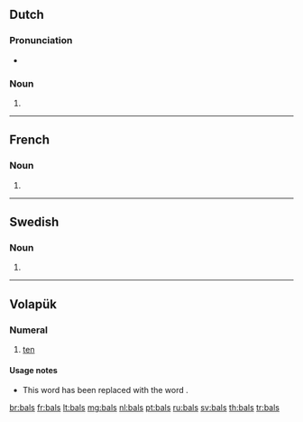 {{also|BALs|bals|bāls}}
==Dutch==

===Pronunciation===
* {{audio|Nl-bals.ogg|Audio|lang=nl}}

===Noun===
{{head|nl|noun plural form}}

# {{nl-noun form of|pl|bal}}

----

==French==

===Noun===
{{head|fr|plural|g=m}}

# {{plural of|bal|lang=fr}}

----

==Swedish==

===Noun===
{{head|sv|noun form}}

# {{sv-noun-form-indef-gen|bal}}

----

==Volapük==

===Numeral===
{{head|vo|numeral}}

# {{context|obsolete|cardinal|lang=vo}} [[ten]]

====Usage notes====
* This word has been replaced with the word {{term|deg|lang=vo}}.

[[br:bals]]
[[fr:bals]]
[[lt:bals]]
[[mg:bals]]
[[nl:bals]]
[[pt:bals]]
[[ru:bals]]
[[sv:bals]]
[[th:bals]]
[[tr:bals]]